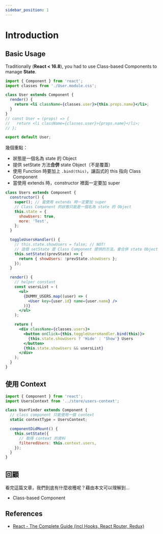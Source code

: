 ```yaml
---
sidebar_position: 1
---
```


# Introduction

## Basic Usage

Traditionally (**React < 16.8**), you had to use Class-based Components to manage **State**.

```jsx
import { Component } from 'react';
import classes from './User.module.css';

class User extends Component {
  render() {
    return <li className={classes.user}>{this.props.name}</li>;
  }
}
// const User = (props) => {
//   return <li className={classes.user}>{props.name}</li>;
// };

export default User;
```

幾個重點：

- 狀態是一個名為 state 的 Object
- 提供 setState 方法**合併** state Object（不是覆蓋）
- 使用 Function 時要加上 `.bind(this)`，讓函式的 this 指向 Class Component
- 當使用 extends 時，constructor 裡面一定要加 super

```jsx
class Users extends Component {
  constructor() {
    super(); // 當使用 extends 時一定要加 super
    // Class Component 的狀態只能是一個名為 state 的 Object
    this.state = {
      showUsers: true,
      more: 'Test',
    };
  }

  toggleUsersHandler() {
    // this.state.showUsers = false; // NOT!
    // 這個 setState 是 Class Component 提供的方法，會合併 state Object
    this.setState((prevState) => {
      return { showUsers: !prevState.showUsers };
    });
  }

  render() {
    // helper constant
    const usersList = (
      <ul>
        {DUMMY_USERS.map((user) => (
          <User key={user.id} name={user.name} />
        ))}
      </ul>
    );

    return (
      <div className={classes.users}>
        <button onClick={this.toggleUsersHandler.bind(this)}>
          {this.state.showUsers ? 'Hide' : 'Show'} Users
        </button>
        {this.state.showUsers && usersList}
      </div>
    );
  }
}
```

## 使用 Context

```jsx
import { Component } from 'react';
import UsersContext from '../store/users-context';

class UserFinder extends Component {
  // class component 只能使用一個 context
  static contextType = UsersContext;

  componentDidMount() {
    this.setState({
      // 取得 context 的資料
      filteredUsers: this.context.users,
    });
  }
}
```

## 回顧

看完這篇文章，我們到底有什麼收穫呢？藉由本文可以理解到…

- Class-based Component

## References

- [React - The Complete Guide (incl Hooks, React Router, Redux)](https://www.udemy.com/course/react-the-complete-guide-incl-redux/)
